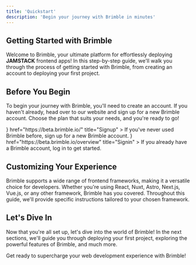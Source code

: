 ```yaml
---
title: 'Quickstart'
description: 'Begin your journey with Brimble in minutes'
---
```



## Getting Started with Brimble

Welcome to Brimble, your ultimate platform for effortlessly deploying **JAMSTACK** frontend apps!
In this step-by-step guide, we'll walk you through the process of getting started with Brimble, from creating an account to deploying your first project.

## Before You Begin

To begin your journey with Brimble, you'll need to create an account.
If you haven't already, head over to our website and sign up for a new Brimble account. Choose the plan that suits your needs, and you're ready to go!


<Cards>
  <Card 
    icon={<UserRoundPlus />} 
    href="https://beta.brimble.io/" 
    title="Signup"
  >
    If you've never used Brimble before, sign up for a new Brimble account.
  </Card>
  <Card 
    icon={<UserCheck />} 
    href="https://beta.brimble.io/overview" 
    title="Signin"
  >
    If you already have a Brimble account, log in to get started.
  </Card>
</Cards>

## Customizing Your Experience

Brimble supports a wide range of frontend frameworks, making it a versatile choice for developers.
Whether you're using React, Nuxt, Astro, Next.js, Vue.js, or any other framework, Brimble has you covered. 
Throughout this guide, we'll provide specific instructions tailored to your chosen framework.

## Let's Dive In

Now that you're all set up, let's dive into the world of Brimble! In the next sections, 
we'll guide you through deploying your first project, exploring the powerful features of Brimble, 
and much more.

Get ready to supercharge your web development experience with Brimble!